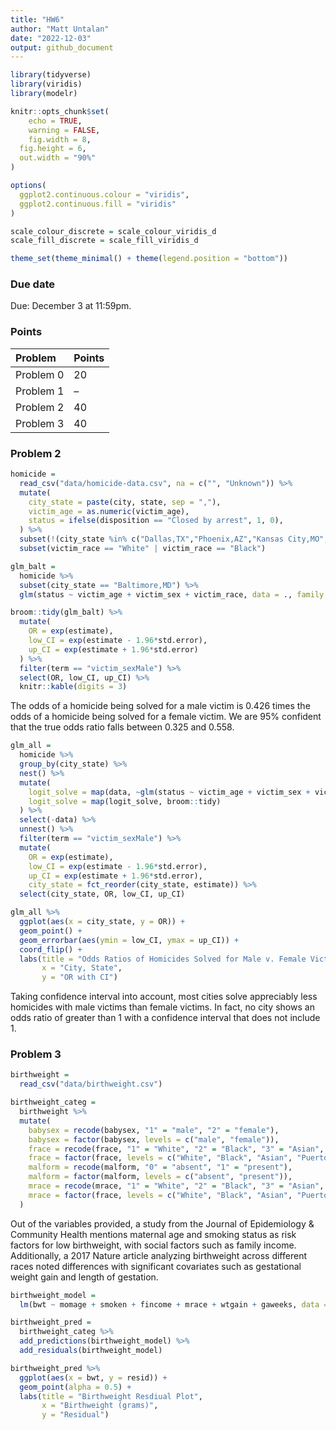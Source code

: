 ```yaml
---
title: "HW6"
author: "Matt Untalan"
date: "2022-12-03"
output: github_document
---
```


```r
library(tidyverse)
library(viridis)
library(modelr)

knitr::opts_chunk$set(
	echo = TRUE,
	warning = FALSE,
	fig.width = 8, 
  fig.height = 6,
  out.width = "90%"
)

options(
  ggplot2.continuous.colour = "viridis",
  ggplot2.continuous.fill = "viridis"
)

scale_colour_discrete = scale_colour_viridis_d
scale_fill_discrete = scale_fill_viridis_d

theme_set(theme_minimal() + theme(legend.position = "bottom"))
```

### Due date

Due: December 3 at 11:59pm. 

### Points

| Problem         | Points    |
|:--------------- |:--------- |
| Problem 0       | 20        |
| Problem 1       | --        |
| Problem 2       | 40        |
| Problem 3       | 40        |


### Problem 2

```r
homicide = 
  read_csv("data/homicide-data.csv", na = c("", "Unknown")) %>%
  mutate(
    city_state = paste(city, state, sep = ","),
    victim_age = as.numeric(victim_age),
    status = ifelse(disposition == "Closed by arrest", 1, 0), 
  ) %>%
  subset(!(city_state %in% c("Dallas,TX","Phoenix,AZ","Kansas City,MO","Tulsa,AL"))) %>%
  subset(victim_race == "White" | victim_race == "Black")
```

```r
glm_balt = 
  homicide %>%
  subset(city_state == "Baltimore,MD") %>%
  glm(status ~ victim_age + victim_sex + victim_race, data = ., family = binomial)

broom::tidy(glm_balt) %>% 
  mutate(
    OR = exp(estimate), 
    low_CI = exp(estimate - 1.96*std.error), 
    up_CI = exp(estimate + 1.96*std.error)
  ) %>%
  filter(term == "victim_sexMale") %>% 
  select(OR, low_CI, up_CI) %>% 
  knitr::kable(digits = 3)
```

The odds of a homicide being solved for a male victim is 0.426 times the odds of a homicide being solved for a female victim.  We are 95% confident that the true odds ratio falls between 0.325 and 0.558.

```r
glm_all = 
  homicide %>%
  group_by(city_state) %>%
  nest() %>%
  mutate(
    logit_solve = map(data, ~glm(status ~ victim_age + victim_sex + victim_race, family = binomial, data=.x)),
    logit_solve = map(logit_solve, broom::tidy)
  ) %>%
  select(-data) %>%
  unnest() %>%
  filter(term == "victim_sexMale") %>% 
  mutate(
    OR = exp(estimate), 
    low_CI = exp(estimate - 1.96*std.error), 
    up_CI = exp(estimate + 1.96*std.error), 
    city_state = fct_reorder(city_state, estimate)) %>% 
  select(city_state, OR, low_CI, up_CI)  
```

```r
glm_all %>%
  ggplot(aes(x = city_state, y = OR)) + 
  geom_point() + 
  geom_errorbar(aes(ymin = low_CI, ymax = up_CI)) +
  coord_flip() +
  labs(title = "Odds Ratios of Homicides Solved for Male v. Female Victims",
       x = "City, State",
       y = "OR with CI")
```

Taking confidence interval into account, most cities solve appreciably less homicides with male victims than female victims.  In fact, no city shows an odds ratio of greater than 1 with a confidence interval that does not include 1.

### Problem 3

```r
birthweight = 
  read_csv("data/birthweight.csv")

birthweight_categ = 
  birthweight %>%
  mutate(
    babysex = recode(babysex, "1" = "male", "2" = "female"),
    babysex = factor(babysex, levels = c("male", "female")),
    frace = recode(frace, "1" = "White", "2" = "Black", "3" = "Asian", "4" = "Puerto Rican", "8" = "Other", "9" = "Unknown"),
    frace = factor(frace, levels = c("White", "Black", "Asian", "Puerto Rican", "Other", "Unknown")),
    malform = recode(malform, "0" = "absent", "1" = "present"),
    malform = factor(malform, levels = c("absent", "present")),
    mrace = recode(mrace, "1" = "White", "2" = "Black", "3" = "Asian", "4" = "Puerto Rican", "8" = "Other"),
    mrace = factor(frace, levels = c("White", "Black", "Asian", "Puerto Rican", "Other"))
  )
```

Out of the variables provided, a study from the Journal of Epidemiology & Community Health mentions maternal age and smoking status as risk factors for low birthweight, with social factors such as family income.  Additionally, a 2017 Nature article analyzing birthweight across different races noted differences with significant covariates such as gestational weight gain and length of gestation.

```r
birthweight_model = 
  lm(bwt ~ momage + smoken + fincome + mrace + wtgain + gaweeks, data = birthweight_categ)

birthweight_pred = 
  birthweight_categ %>%
  add_predictions(birthweight_model) %>%
  add_residuals(birthweight_model)

birthweight_pred %>%
  ggplot(aes(x = bwt, y = resid)) +
  geom_point(alpha = 0.5) +
  labs(title = "Birthweight Resdiual Plot",
       x = "Birthweight (grams)",
       y = "Residual")
```